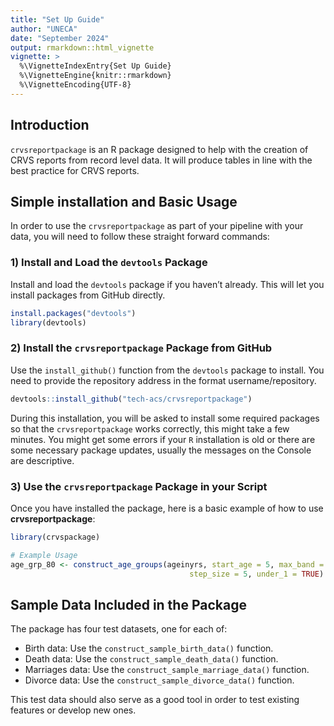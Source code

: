 ```yaml
---
title: "Set Up Guide"
author: "UNECA"
date: "September 2024"
output: rmarkdown::html_vignette
vignette: >
  %\VignetteIndexEntry{Set Up Guide}
  %\VignetteEngine{knitr::rmarkdown}
  %\VignetteEncoding{UTF-8}
---
```


## Introduction

`crvsreportpackage` is an R package designed to help with the creation of
CRVS reports from record level data. It will produce tables in line with the
best practice for CRVS reports.

## Simple installation and Basic Usage

In order to use the `crvsreportpackage` as part of your pipeline with your data,
you will need to follow these straight forward commands:

### 1) Install and Load the `devtools` Package

Install and load the `devtools` package if you haven't already.
This will let you install packages from GitHub directly.

```r
install.packages("devtools")
library(devtools)
```

### 2) Install the `crvsreportpackage` Package from GitHub

Use the `install_github()` function from the `devtools` package to install.
You need to provide the repository address in the format username/repository.

```r
devtools::install_github("tech-acs/crvsreportpackage")
```

During this installation, you will be asked to install some required packages
so that the `crvsreportpackage` works correctly, this might take a few minutes.
You might get some errors if your `R` installation is old or there are some
necessary package updates, usually the messages on the Console are descriptive.

### 3) Use the `crvsreportpackage` Package in your Script

Once you have installed the package, here is a basic example of how to use
__crvsreportpackage__:

```r
library(crvspackage)

# Example Usage
age_grp_80 <- construct_age_groups(ageinyrs, start_age = 5, max_band = 80,
                                        step_size = 5, under_1 = TRUE)
```

## Sample Data Included in the Package

The package has four test datasets, one for each of:

- Birth data: Use the `construct_sample_birth_data()` function.
- Death data: Use the `construct_sample_death_data()` function.
- Marriages data: Use the `construct_sample_marriage_data()` function.
- Divorce data: Use the `construct_sample_divorce_data()` function.

This test data should also serve as a good tool in order to test existing features
or develop new ones.
